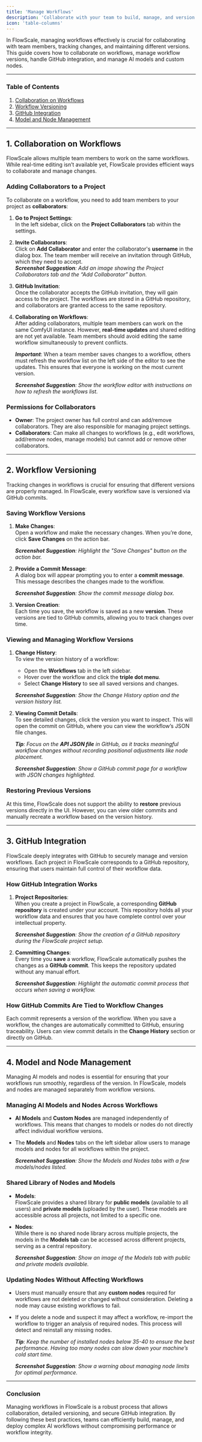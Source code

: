 ```yaml
---
title: 'Manage Workflows'
description: 'Collaborate with your team to build, manage, and version your workflows.'
icon: 'table-columns'
---
```


In FlowScale, managing workflows effectively is crucial for collaborating with team members, tracking changes, and maintaining different versions. This guide covers how to collaborate on workflows, manage workflow versions, handle GitHub integration, and manage AI models and custom nodes.

---

### **Table of Contents**
1. [Collaboration on Workflows](#collaboration-on-workflows)
2. [Workflow Versioning](#workflow-versioning)
3. [GitHub Integration](#github-integration)
4. [Model and Node Management](#model-and-node-management)

---

## 1. **Collaboration on Workflows**

FlowScale allows multiple team members to work on the same workflows. While real-time editing isn’t available yet, FlowScale provides efficient ways to collaborate and manage changes.

### **Adding Collaborators to a Project**
To collaborate on a workflow, you need to add team members to your project as **collaborators**:
1. **Go to Project Settings**:  
   In the left sidebar, click on the **Project Collaborators** tab within the settings.
2. **Invite Collaborators**:  
   Click on **Add Collaborator** and enter the collaborator's **username** in the dialog box. The team member will receive an invitation through GitHub, which they need to accept.  
   _**Screenshot Suggestion**: Add an image showing the Project Collaborators tab and the “Add Collaborator” button._

3. **GitHub Invitation**:  
   Once the collaborator accepts the GitHub invitation, they will gain access to the project. The workflows are stored in a GitHub repository, and collaborators are granted access to the same repository.
   
4. **Collaborating on Workflows**:  
   After adding collaborators, multiple team members can work on the same ComfyUI instance. However, **real-time updates** and shared editing are not yet available. Team members should avoid editing the same workflow simultaneously to prevent conflicts.

   _**Important**_: When a team member saves changes to a workflow, others must refresh the workflow list on the left side of the editor to see the updates. This ensures that everyone is working on the most current version.

   _**Screenshot Suggestion**: Show the workflow editor with instructions on how to refresh the workflows list._

### **Permissions for Collaborators**
- **Owner**: The project owner has full control and can add/remove collaborators. They are also responsible for managing project settings.
- **Collaborators**: Can make all changes to workflows (e.g., edit workflows, add/remove nodes, manage models) but cannot add or remove other collaborators.

---

## 2. **Workflow Versioning**

Tracking changes in workflows is crucial for ensuring that different versions are properly managed. In FlowScale, every workflow save is versioned via GitHub commits.

### **Saving Workflow Versions**
1. **Make Changes**:  
   Open a workflow and make the necessary changes. When you’re done, click **Save Changes** on the action bar.
   
   _**Screenshot Suggestion**: Highlight the "Save Changes" button on the action bar._

2. **Provide a Commit Message**:  
   A dialog box will appear prompting you to enter a **commit message**. This message describes the changes made to the workflow.
   
   _**Screenshot Suggestion**: Show the commit message dialog box._

3. **Version Creation**:  
   Each time you save, the workflow is saved as a new **version**. These versions are tied to GitHub commits, allowing you to track changes over time.

### **Viewing and Managing Workflow Versions**
1. **Change History**:  
   To view the version history of a workflow:
   - Open the **Workflows** tab in the left sidebar.
   - Hover over the workflow and click the **triple dot menu**.
   - Select **Change History** to see all saved versions and changes.

   _**Screenshot Suggestion**: Show the Change History option and the version history list._

2. **Viewing Commit Details**:  
   To see detailed changes, click the version you want to inspect. This will open the commit on GitHub, where you can view the workflow’s JSON file changes. 
   
   _**Tip**: Focus on the **API JSON file** in GitHub, as it tracks meaningful workflow changes without recording positional adjustments like node placement._

   _**Screenshot Suggestion**: Show a GitHub commit page for a workflow with JSON changes highlighted._

### **Restoring Previous Versions**
At this time, FlowScale does not support the ability to **restore** previous versions directly in the UI. However, you can view older commits and manually recreate a workflow based on the version history.

---

## 3. **GitHub Integration**

FlowScale deeply integrates with GitHub to securely manage and version workflows. Each project in FlowScale corresponds to a GitHub repository, ensuring that users maintain full control of their workflow data.

### **How GitHub Integration Works**
1. **Project Repositories**:  
   When you create a project in FlowScale, a corresponding **GitHub repository** is created under your account. This repository holds all your workflow data and ensures that you have complete control over your intellectual property.

   _**Screenshot Suggestion**: Show the creation of a GitHub repository during the FlowScale project setup._

2. **Committing Changes**:  
   Every time you **save** a workflow, FlowScale automatically pushes the changes as a **GitHub commit**. This keeps the repository updated without any manual effort.

   _**Screenshot Suggestion**: Highlight the automatic commit process that occurs when saving a workflow._

### **How GitHub Commits Are Tied to Workflow Changes**
Each commit represents a version of the workflow. When you save a workflow, the changes are automatically committed to GitHub, ensuring traceability. Users can view commit details in the **Change History** section or directly on GitHub.

---

## 4. **Model and Node Management**

Managing AI models and nodes is essential for ensuring that your workflows run smoothly, regardless of the version. In FlowScale, models and nodes are managed separately from workflow versions.

### **Managing AI Models and Nodes Across Workflows**
- **AI Models** and **Custom Nodes** are managed independently of workflows. This means that changes to models or nodes do not directly affect individual workflow versions.
- The **Models** and **Nodes** tabs on the left sidebar allow users to manage models and nodes for all workflows within the project.

   _**Screenshot Suggestion**: Show the Models and Nodes tabs with a few models/nodes listed._

### **Shared Library of Nodes and Models**
- **Models**:  
   FlowScale provides a shared library for **public models** (available to all users) and **private models** (uploaded by the user). These models are accessible across all projects, not limited to a specific one.

- **Nodes**:  
   While there is no shared node library across multiple projects, the models in the **Models tab** can be accessed across different projects, serving as a central repository.

   _**Screenshot Suggestion**: Show an image of the Models tab with public and private models available._

### **Updating Nodes Without Affecting Workflows**
- Users must manually ensure that any **custom nodes** required for workflows are not deleted or changed without consideration. Deleting a node may cause existing workflows to fail.
- If you delete a node and suspect it may affect a workflow, re-import the workflow to trigger an analysis of required nodes. This process will detect and reinstall any missing nodes.

   _**Tip**: Keep the number of installed nodes below 35-40 to ensure the best performance. Having too many nodes can slow down your machine’s cold start time._

   _**Screenshot Suggestion**: Show a warning about managing node limits for optimal performance._

---

### **Conclusion**

Managing workflows in FlowScale is a robust process that allows collaboration, detailed versioning, and secure GitHub integration. By following these best practices, teams can efficiently build, manage, and deploy complex AI workflows without compromising performance or workflow integrity.